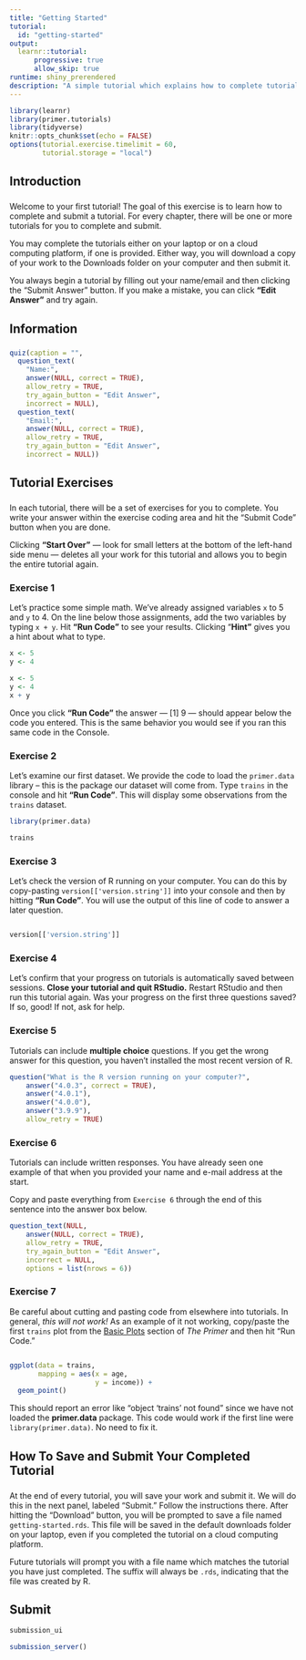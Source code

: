 ```yaml
---
title: "Getting Started"
tutorial:
  id: "getting-started"
output:
  learnr::tutorial:
      progressive: true
      allow_skip: true
runtime: shiny_prerendered
description: "A simple tutorial which explains how to complete tutorials."
---
```


```r
library(learnr)
library(primer.tutorials)
library(tidyverse)
knitr::opts_chunk$set(echo = FALSE)
options(tutorial.exercise.timelimit = 60, 
        tutorial.storage = "local") 
```

<!-- Should this be more closely connected to the Primer somehow? We are no longer in the Shopping Week world. But there will always be a first class. So maybe reframe this exercise around that?  -->

<!-- Also, should this be longer, checking other installation issues like tidytex?  -->

<!-- What does it get to assume students have already done? Perhaps best would be if it only assumed the existence of R/RStudio and nothing else? (Although, obviously, it requires that primer.tutorials has been installed.) Then, it could walk students through other installations, like primer.data. And also usethis. And then use those packages. Right now, it assumes that a student has been through the shopping week chapter. -->

<!-- Summary: Change the Getting Started chapter to work more closely with this tutorial. Maybe first assignment is to read that Chapter and then do this tutorial? -->


## Introduction
###

Welcome to your first tutorial! The goal of this exercise is to learn how to complete and submit a tutorial. For every chapter, there will be one or more tutorials for you to complete and submit. 

You may complete the tutorials either on your laptop or on a cloud computing platform, if one is provided. Either way, you will download a copy of your work to the Downloads folder on your computer and then submit it.

You always begin a tutorial by filling out your name/email and then clicking the "Submit Answer" button. If you make a mistake, you can click **"Edit Answer"** and try again. 


## Information
###

```r
quiz(caption = "",
  question_text(
    "Name:",
    answer(NULL, correct = TRUE),
    allow_retry = TRUE,
    try_again_button = "Edit Answer",
    incorrect = NULL),
  question_text(
    "Email:",
    answer(NULL, correct = TRUE),
    allow_retry = TRUE,
    try_again_button = "Edit Answer",
    incorrect = NULL))
```


## Tutorial Exercises 
###

In each tutorial, there will be a set of exercises for you to complete. You write your answer within the exercise coding area and hit the "Submit Code" button when you are done.

Clicking **"Start Over"** --- look for small letters at the bottom of the left-hand side menu --- deletes all your work for this tutorial and allows you to begin the entire tutorial again.

### Exercise 1

Let's practice some simple math. We've already assigned variables `x` to 5 and `y` to 4. On the line below those assignments, add the two variables by typing `x + y`. Hit **"Run Code"** to see your results. Clicking "**Hint"** gives you a hint about what to type. 

```r
x <- 5
y <- 4
```

```r
x <- 5
y <- 4
x + y
```

Once you click **"Run Code"** the answer --- [1] 9 --- should appear below the code you entered. This is the same behavior you would see if you ran this same code in the Console.

### Exercise 2

Let's examine our first dataset. We provide the code to load the `primer.data` library -- this is the package our dataset will come from. Type `trains` in the console and hit **"Run Code"**. This will display some observations from the `trains` dataset. 

```r
library(primer.data)
```

```r
trains
```

### Exercise 3

Let's check the version of R running on your computer. You can do this by copy-pasting `version[['version.string']]` into your console and then by hitting **"Run Code"**. You will use the output of this line of code to answer a later question. 

```r

```

```r
version[['version.string']]
```

### Exercise 4

Let's confirm that your progress on tutorials is automatically saved between sessions. **Close your tutorial and quit RStudio.** Restart RStudio and then run this tutorial again. Was your progress on the first three questions saved? If so, good! If not, ask for help. 

### Exercise 5

Tutorials can include **multiple choice** questions. If you get the wrong answer for this question, you haven't installed the most recent version of R. 

```r
question("What is the R version running on your computer?",
    answer("4.0.3", correct = TRUE),
    answer("4.0.1"),
    answer("4.0.0"),
    answer("3.9.9"),
    allow_retry = TRUE)
```

### Exercise 6

Tutorials can include written responses. You have already seen one example of that when you provided your name and e-mail address at the start.

Copy and paste everything from `Exercise 6` through the end of this sentence into the answer box below.

```r
question_text(NULL,
    answer(NULL, correct = TRUE),
    allow_retry = TRUE,
    try_again_button = "Edit Answer",
    incorrect = NULL,
    options = list(nrows = 6))
```

### Exercise 7

Be careful about cutting and pasting code from elsewhere into tutorials. In general, *this will not work!* As an example of it not working, copy/paste the first `trains` plot from the [Basic Plots](https://ppbds.github.io/primer/visualization.html#basic-plots) section of *The Primer* and then hit "Run Code."

```r

```


```r
ggplot(data = trains, 
       mapping = aes(x = age, 
                     y = income)) + 
  geom_point()
```

This should report an error like "object 'trains' not found" since we have not loaded the **primer.data** package. This code would work if the first line were `library(primer.data)`. No need to fix it.

## How To Save and Submit Your Completed Tutorial
###

At the end of every tutorial, you will save your work and submit it. We will do this in the next panel, labeled "Submit." Follow the instructions there. After hitting the "Download" button, you will be prompted to save a file named `getting-started.rds`. This file will be saved in the default downloads folder on your laptop, even if you completed the tutorial on a cloud computing platform.

Future tutorials will prompt you with a file name which matches the tutorial you have just completed. The suffix will always be `.rds`, indicating that the file was created by R.


## Submit

```r
submission_ui
```

```r
submission_server()
```

